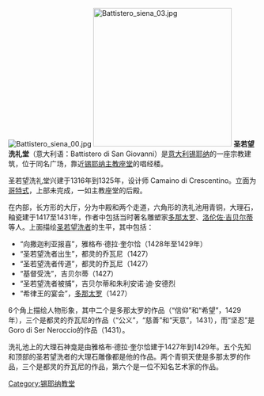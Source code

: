 [[File:Battistero_siena_00.jpg|thumb]]
[[Image:Battistero_siena_03.jpg|280px]]
'''圣若望洗礼堂'''（意大利语：Battistero di San Giovanni）是[[意大利|意大利]][[锡耶纳|锡耶纳]]的一座宗教建筑，位于同名广场，靠近[[锡耶纳主教座堂|锡耶纳主教座堂]]的唱经楼。

圣若望洗礼堂兴建于1316年到1325年，设计师 Camaino di Crescentino。立面为[[哥特式|哥特式]]，上部未完成，一如主教座堂的后殿。

在内部，长方形的大厅，分为中殿和两个走道，六角形的洗礼池用青铜，大理石，釉瓷建于1417至1431年，作者中包括当时著名雕塑家[[多那太罗|多那太罗]]、[[洛伦佐·吉贝尔蒂|洛伦佐·吉贝尔蒂]]等人。上面描绘[[施洗约翰|圣若望洗者]]的生平，其中包括：

*“向撒迦利亚报喜”，雅格布·德拉·奎尔恰（1428年至1429年） 
*“圣若望洗者出生”，都灵的乔瓦尼（1427） 
*“圣若望洗者传道”，都灵的乔瓦尼（1427） 
*“基督受洗”，吉贝尔蒂（1427） 
*“圣若望洗者被捕”，吉贝尔蒂和朱利安诺·迪·安德烈 
*“希律王的宴会”，[[多那太罗|多那太罗]]（1427）
6个角上描绘人物形象，其中二个是多那太罗的作品（“信仰”和“希望”，1429年），三个是都灵的乔瓦尼的作品（“公义”，“慈善”和“天意”，1431），而“坚忍”是Goro di Ser Neroccio的作品（1431）。 

洗礼池上的大理石神龛是由雅格布·德拉·奎尔恰建于1427年到1429年。五个先知和顶部的圣若望洗者的大理石雕像都是他的作品。两个青铜天使是多那太罗的作品，三个是都灵的乔瓦尼的作品，第六个是一位不知名艺术家的作品。 

{{Landmarks of Tuscany}}

[[Category:锡耶纳教堂|Category:锡耶纳教堂]]